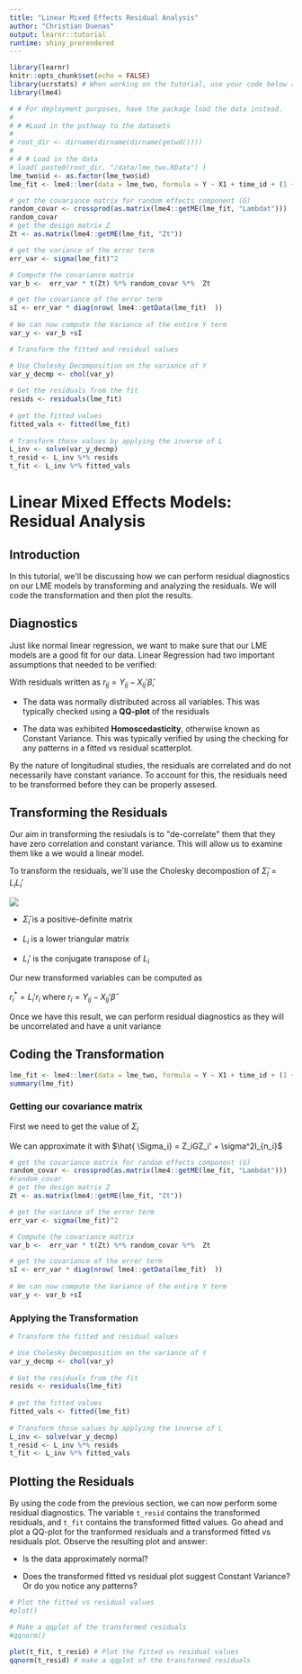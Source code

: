 ```yaml
---
title: "Linear Mixed Effects Residual Analysis"
author: "Christian Duenas"
output: learnr::tutorial
runtime: shiny_prerendered
---
```


```r
library(learnr)
knitr::opts_chunk$set(echo = FALSE)
library(ucrstats) # When working on the tutorial, use your code below and comment this entire line.
library(lme4)

# # For deployment purposes, have the package load the data instead. 
# 
# # #Load in the psthway to the datasets
# 
# root_dir <- dirname(dirname(dirname(getwd())))
# 
# # # Load in the data 
# load( paste0(root_dir, "/data/lme_two.RData") )
lme_two$id <- as.factor(lme_two$id)
lme_fit <- lme4::lmer(data = lme_two, formula = Y ~ X1 + time_id + (1 + time_id | id)  )

# get the covariance matrix for random effects component (G)
random_covar <- crossprod(as.matrix(lme4::getME(lme_fit, "Lambdat")))
random_covar
# get the design matrix Z
Zt <- as.matrix(lme4::getME(lme_fit, "Zt"))

# get the variance of the error term
err_var <- sigma(lme_fit)^2

# Compute the covariance matrix
var_b <-  err_var * t(Zt) %*% random_covar %*%  Zt

# get the covariance of the error term
sI <- err_var * diag(nrow( lme4::getData(lme_fit)  ))
    
# We can now compute the Variance of the entire Y term
var_y <- var_b +sI

# Transform the fitted and residual values

# Use Cholesky Decomposition on the variance of Y
var_y_decmp <- chol(var_y)
    
# Get the residuals from the fit
resids <- residuals(lme_fit)
    
# get the fitted values
fitted_vals <- fitted(lme_fit)
    
# Transform those values by applying the inverse of L
L_inv <- solve(var_y_decmp)
t_resid <- L_inv %*% resids
t_fit <- L_inv %*% fitted_vals     

```


# Linear Mixed Effects Models: Residual Analysis

## Introduction

In this tutorial, we\'ll be discussing how we can perform residual diagnostics on our LME models by transforming and analyzing the residuals. We will code the transformation and then plot the results.

## Diagnostics

Just like normal linear regression, we want to make sure that our LME models are a good fit for our data. Linear Regression had two important assumptions that needed to be verified:

With residuals written as $r_{ij} = Y_{ij} - X_{ij}'\hat{\beta}$,

+ The data was normally distributed across all variables. This was typically checked using a **QQ-plot** of the residuals

+ The data was exhibited **Homoscedasticity**, otherwise known as Constant Variance. This was typically verified by using the checking for any patterns in a fitted vs residual scatterplot. 

By the nature of longitudinal studies, the residuals are correlated and do not necessarily have constant variance. To account for this, the residuals need to be transformed before they can be properly assesed.



## Transforming the Residuals

Our aim in transforming the resiudals is to \"de-correlate\" them that they have zero correlation and constant variance. This will allow us to examine them like a we would a linear model. 

To transform the residuals, we\'ll use the Cholesky decompostion of $\hat{\Sigma}_i = L_iL_i'$

![](images/Cholesky.png)

+ $\hat{\Sigma}_i$ is a positive-definite matrix

+ $L_i$ is a lower triangular matrix

+ $L_i'$ is the conjugate transpose of $L_i$

Our new transformed variables can be computed as 

$r_{i}^* = L_i'r_i$ where $r_{i} = Y_{ij} - X_{ij}'\hat{\beta}$

Once we have this result, we can perform residual diagnostics as they will be uncorrelated and have a unit variance




## Coding the Transformation 

```r
lme_fit <- lme4::lmer(data = lme_two, formula = Y ~ X1 + time_id + (1 + time_id | id)  )
summary(lme_fit)
```


### Getting our covariance matrix 

First we need to get the value of $\Sigma_i$

We can approximate it with $\hat{ \Sigma_i} = Z_iGZ_i' + \sigma^2I_{n_i}$

```r
# get the covariance matrix for random effects component (G)
random_covar <- crossprod(as.matrix(lme4::getME(lme_fit, "Lambdat")))
#random_covar
# get the design matrix Z
Zt <- as.matrix(lme4::getME(lme_fit, "Zt"))

# get the variance of the error term
err_var <- sigma(lme_fit)^2

# Compute the covariance matrix
var_b <-  err_var * t(Zt) %*% random_covar %*%  Zt

# get the covariance of the error term
sI <- err_var * diag(nrow( lme4::getData(lme_fit)  ))
    
# We can now compute the Variance of the entire Y term
var_y <- var_b +sI
```

### Applying the Transformation

```r
# Transform the fitted and residual values

# Use Cholesky Decomposition on the variance of Y
var_y_decmp <- chol(var_y)
    
# Get the residuals from the fit
resids <- residuals(lme_fit)
    
# get the fitted values
fitted_vals <- fitted(lme_fit)
    
# Transform those values by applying the inverse of L
L_inv <- solve(var_y_decmp)
t_resid <- L_inv %*% resids
t_fit <- L_inv %*% fitted_vals      
```


## Plotting the Residuals

By using the code from the previous section, we can now perform some residual diagnostics.  The variable `t_resid` contains the transformed residuals, and `t_fit` contains the transformed fitted values. Go ahead and plot a QQ-plot for the tranformed residuals and a transformed fitted vs residuals plot. Observe the resulting plot and answer:

+ Is the data approximately normal?

+ Does the transformed fitted vs residual plot suggest Constant Variance? Or do you notice any patterns?

```r
# Plot the fitted vs residual values
#plot() 

# Make a qqplot of the transformed residuals
#qqnorm() 
```

```r
plot(t_fit, t_resid) # Plot the fitted vs residual values
qqnorm(t_resid) # make a qqplot of the transformed residuals
```

